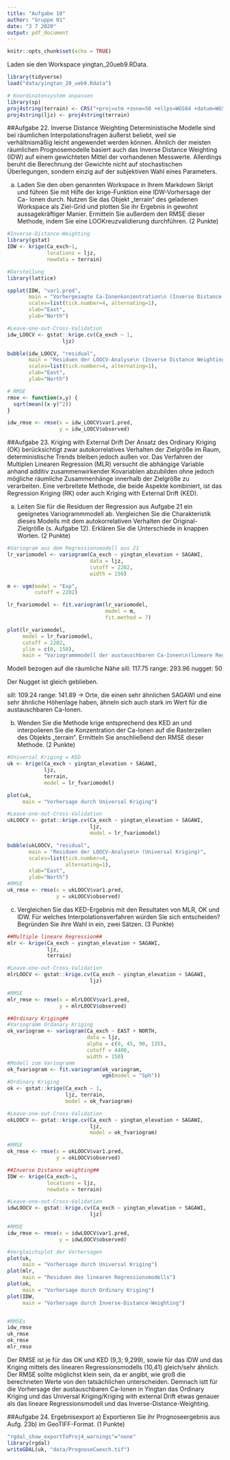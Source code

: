 ---
title: "Aufgabe 10"
author: "Gruppe 01"
date: "3 7 2020"
output: pdf_document
---

```{r setup, include=FALSE}
knitr::opts_chunk$set(echo = TRUE)
```

Laden sie den Workspace yingtan_20ueb9.RData.
```{r}
library(tidyverse)
load("data/yingtan_20_ueb9.Rdata")

# Koordinatensystem anpassen
library(sp)
proj4string(terrain) <- CRS("+proj=utm +zone=50 +ellps=WGS84 +datum=WGS84")
proj4string(ljz) <- proj4string(terrain)
```

##Aufgabe 22. Inverse Distance Weighting
Deterministische Modelle sind bei räumlichen Interpolationsfragen äußerst beliebt, weil sie verhältnismäßig leicht angewendet werden können. Ähnlich der meisten räumlichen Prognosemodelle basiert auch das Inverse Distance Weighting (IDW) auf einem gewichteten Mittel der vorhandenen Messwerte.
Allerdings beruht die Berechnung der Gewichte nicht auf stochastischen Überlegungen, sondern einzig auf der subjektiven Wahl eines Parameters.

a) Laden Sie den oben genannten Workspace in Ihrem Markdown Skript und führen Sie mit Hilfe der krige-Funktion eine IDW-Vorhersage der Ca- Ionen durch. Nutzen Sie das Objekt „terrain“ des geladenen Workspace als Ziel-Grid und plotten Sie ihr Ergebnis in gewohnt aussagekräftiger Manier.
Ermitteln Sie außerdem den RMSE dieser Methode, indem Sie eine LOOKreuzvalidierung durchführen. (2 Punkte)
```{r}
#Inverse-Distance-Weighting
library(gstat)
IDW <- krige(Ca_exch~1, 
             locations = ljz,
             newdata = terrain) 

#Darstellung
library(lattice)

spplot(IDW, "var1.pred",
       main = "Vorhergesagte Ca-Ionenkonzentration\n (Inverse Distance Weighting",
       scales=list(tick.number=4, alternating=1),
       xlab="East",
       ylab="North")

#Leave-one-out-Cross-Validation
idw_LOOCV <- gstat::krige.cv(Ca_exch ~ 1,
                  ljz)

bubble(idw_LOOCV, "residual",
       main = "Residuen der LOOCV-Analyse\n (Inverse Distance Weighting)",
       scales=list(tick.number=4, alternating=1),
       xlab="East",
       ylab="North")

# RMSE
rmse <- function(x,y) {
  sqrt(mean((x-y)^2))
}

idw_rmse <- rmse(x = idw_LOOCV$var1.pred,
                 y = idw_LOOCV$observed)                     
```


##Aufgabe 23. Kriging with External Drift
Der Ansatz des Ordinary Kriging (OK) berücksichtigt zwar autokorrelatives Verhalten der Zielgröße im Raum, deterministische Trends bleiben jedoch außen vor. Das Verfahren der Multiplen Linearen Regression (MLR) versucht
die abhängige Variable anhand additiv zusammenwirkender Kovariablen abzubilden ohne jedoch mögliche räumliche Zusammenhänge innerhalb der Zielgröße zu verarbeiten. Eine verbreitete Methode, die beide Aspekte kombiniert, ist das Regression Kriging (RK) oder auch Kriging with External Drift (KED).

a) Leiten Sie für die Residuen der Regression aus Aufgabe 21 ein geeignetes Variogrammmodell ab. Vergleichen Sie die Charakteristik dieses Modells mit dem autokorrelativen Verhalten der Original-Zielgröße (s. Aufgabe 12).
Erklären Sie die Unterschiede in knappen Worten. (2 Punkte)
```{r}
#Variogram aus dem Regressionsmodell aus 21
lr_variomodel <- variogram(Ca_exch ~ yingtan_elevation + SAGAWI,
                           data = ljz,
                           cutoff = 2202,
                           width = 150)

m <- vgm(model = "Exp",
         cutoff = 2202)

lr_fvariomodel <- fit.variogram(lr_variomodel,
                                model = m,
                                fit.method = 7)

plot(lr_variomodel,
     model = lr_fvariomodel,
     cutoff = 2202,
     ylim = c(0, 150),
     main = "Variogrammmodell der austauschbaren Ca-Ionen\n(lineare Regression)")

```
Modell bezogen auf die räumliche Nähe
sill: 117.75 
range: 293.96
nugget: 50

Der Nugget ist gleich geblieben.

sill: 109.24
range: 141.89 -> Orte, die einen sehr ähnlichen SAGAWI und eine sehr ähnliche Höhenlage haben, ähneln sich auch stark im Wert für die austauschbaren Ca-Ionen.

b) Wenden Sie die Methode krige entsprechend des KED an und interpolieren Sie die Konzentration der Ca-Ionen auf die Rasterzellen des Objekts „terrain“. Ermitteln Sie anschließend den RMSE dieser Methode. (2 Punkte)
```{r}
#Universal Kriging = KED
uk <- krige(Ca_exch ~ yingtan_elevation + SAGAWI,
            ljz, 
            terrain,
            model = lr_fvariomodel)

plot(uk,
     main = "Vorhersage durch Universal Kriging")

#Leave-one-out-Cross-Validation
ukLOOCV <- gstat::krige.cv(Ca_exch ~ yingtan_elevation + SAGAWI,
                           ljz,
                           model = lr_fvariomodel)

bubble(ukLOOCV, "residual",
       main = "Residuen der LOOCV-Analyse\n (Universal Kriging)",
       scales=list(tick.number=4, 
                   alternating=1),
       xlab="East",
       ylab="North")
#RMSE
uk_rmse <- rmse(x = ukLOOCV$var1.pred,
                y = ukLOOCV$observed) 
```

c) Vergleichen Sie das KED-Ergebnis mit den Resultaten von MLR, OK und IDW. Für welches Interpolationsverfahren würden Sie sich entscheiden? Begründen Sie ihre Wahl in ein, zwei Sätzen. (3 Punkte)
```{r}
##Multiple lineare Regression##
mlr <- krige(Ca_exch ~ yingtan_elevation + SAGAWI,
             ljz, 
             terrain)

#Leave-one-out-Cross-Validation
mlrLOOCV <- gstat::krige.cv(Ca_exch ~ yingtan_elevation + SAGAWI,
                           ljz)

#RMSE
mlr_rmse <- rmse(x = mlrLOOCV$var1.pred,
                 y = mlrLOOCV$observed) 

##Ordinary Kriging##
#Variogramm Ordanary Kriging
ok_variogram <- variogram(Ca_exch ~ EAST + NORTH,
                          data = ljz,
                          alpha = c(0, 45, 90, 135),
                          cutoff = 4400,
                          width = 150)
#Modell zum Variogramm
ok_fvariogram <- fit.variogram(ok_variogram, 
                               vgm(model = "Sph"))
#Ordinary Kriging
ok <- gstat::krige(Ca_exch ~ 1, 
                   ljz, terrain, 
                   model = ok_fvariogram)

#Leave-one-out-Cross-Validation
okLOOCV <- gstat::krige.cv(Ca_exch ~ yingtan_elevation + SAGAWI,
                           ljz,
                           model = ok_fvariogram)

#RMSE
ok_rmse <- rmse(x = okLOOCV$var1.pred,
                y = okLOOCV$observed) 

##Inverse Distance weighting##
IDW <- krige(Ca_exch~1, 
             locations = ljz,
             newdata = terrain)

#Leave-one-out-Cross-Validation
idwLOOCV <- gstat::krige.cv(Ca_exch ~ yingtan_elevation + SAGAWI,
                           ljz)

#RMSE
idw_rmse <- rmse(x = idwLOOCV$var1.pred,
                 y = idwLOOCV$observed) 

#Vergleichsplot der Vorhersagen
plot(uk,
     main = "Vorhersage durch Universal Kriging")
plot(mlr,
     main = "Residuen des linearen Regressionsmodells")
plot(ok,
     main = "Vorhersage durch Ordinary Kriging")
plot(IDW,
     main = "Vorhersage durch Inverse-Distance-Weighting")


#RMSEs
idw_rmse
uk_rmse
ok_rmse
mlr_rmse
```
Der RMSE ist je für das OK und KED (9,3; 9,299), sowie für das IDW und das Kriging mittels des linearen Regressionsmodells (10,41) gleich/sehr ähnlich. Der RMSE sollte möglichst klein sein, da er angibt, wie groß die berechneten Werte von den tatsächlichen unterscheiden. Demnach istt für die Vorhersage der austauschbaren Ca-Ionen in Yingtan das Ordinary Kriging und das Universal Kriging/Kriging with external Drift etwas genauer als das lineare Regressionsmodell und das Inverse-Distance-Weighting.

##Aufgabe 24. Ergebnisexport
a) Exportieren Sie ihr Prognoseergebnis aus Aufg. 23b) im GeoTIFF-Format.
(1 Punkte)
```{r}
"rgdal_show_exportToProj4_warnings"="none"
library(rgdal)
writeGDAL(uk, "data/PrognoseCaexch.tif")
```

